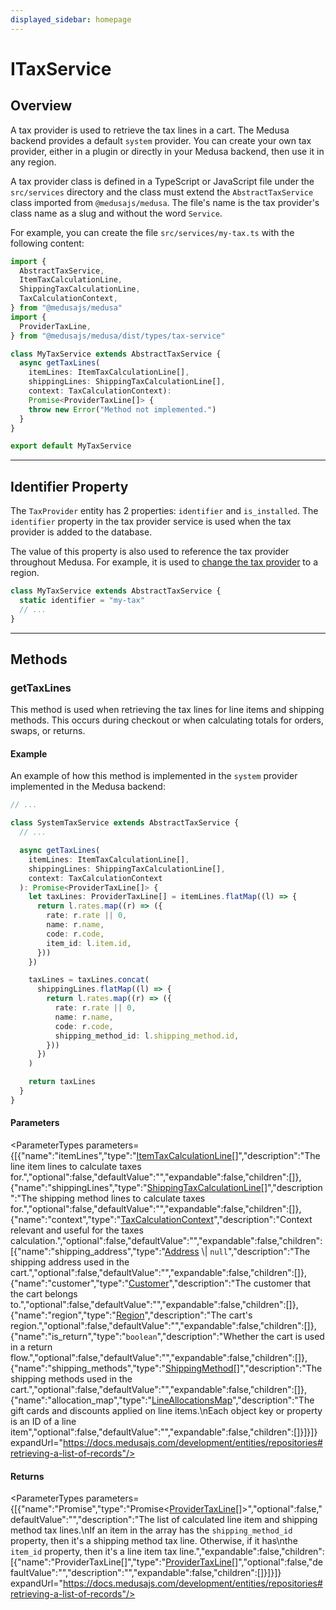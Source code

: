 ```yaml
---
displayed_sidebar: homepage
---
```



# ITaxService

## Overview

A tax provider is used to retrieve the tax lines in a cart. The Medusa backend provides a default `system` provider. You can create your own tax provider,
either in a plugin or directly in your Medusa backend, then use it in any region.

A tax provider class is defined in a TypeScript or JavaScript file under the `src/services` directory and the class must extend the
`AbstractTaxService` class imported from `@medusajs/medusa`. The file's name is the tax provider's class name as a slug and without the word `Service`.

For example, you can create the file `src/services/my-tax.ts` with the following content:

```ts title="src/services/my-tax.ts"
import {
  AbstractTaxService,
  ItemTaxCalculationLine,
  ShippingTaxCalculationLine,
  TaxCalculationContext,
} from "@medusajs/medusa"
import {
  ProviderTaxLine,
} from "@medusajs/medusa/dist/types/tax-service"

class MyTaxService extends AbstractTaxService {
  async getTaxLines(
    itemLines: ItemTaxCalculationLine[],
    shippingLines: ShippingTaxCalculationLine[],
    context: TaxCalculationContext):
    Promise<ProviderTaxLine[]> {
    throw new Error("Method not implemented.")
  }
}

export default MyTaxService
```

---

## Identifier Property

The `TaxProvider` entity has 2 properties: `identifier` and `is_installed`. The `identifier` property in the tax provider service is used when the tax provider is added to the database.

The value of this property is also used to reference the tax provider throughout Medusa. For example, it is used to [change the tax provider](https://docs.medusajs.com/modules/taxes/admin/manage-tax-settings#change-tax-provider-of-a-region) to a region.

```ts title="src/services/my-tax.ts"
class MyTaxService extends AbstractTaxService {
  static identifier = "my-tax"
  // ...
}
```

---

## Methods

### getTaxLines

This method is used when retrieving the tax lines for line items and shipping methods.
This occurs during checkout or when calculating totals for orders, swaps, or returns.

#### Example

An example of how this method is implemented in the `system` provider implemented in the Medusa backend:

```ts
// ...

class SystemTaxService extends AbstractTaxService {
  // ...

  async getTaxLines(
    itemLines: ItemTaxCalculationLine[],
    shippingLines: ShippingTaxCalculationLine[],
    context: TaxCalculationContext
  ): Promise<ProviderTaxLine[]> {
    let taxLines: ProviderTaxLine[] = itemLines.flatMap((l) => {
      return l.rates.map((r) => ({
        rate: r.rate || 0,
        name: r.name,
        code: r.code,
        item_id: l.item.id,
      }))
    })

    taxLines = taxLines.concat(
      shippingLines.flatMap((l) => {
        return l.rates.map((r) => ({
          rate: r.rate || 0,
          name: r.name,
          code: r.code,
          shipping_method_id: l.shipping_method.id,
        }))
      })
    )

    return taxLines
  }
}
```

#### Parameters

<ParameterTypes parameters={[{"name":"itemLines","type":"[ItemTaxCalculationLine](../types/medusa.ItemTaxCalculationLine.mdx)[]","description":"The line item lines to calculate taxes for.","optional":false,"defaultValue":"","expandable":false,"children":[]},{"name":"shippingLines","type":"[ShippingTaxCalculationLine](../types/medusa.ShippingTaxCalculationLine.mdx)[]","description":"The shipping method lines to calculate taxes for.","optional":false,"defaultValue":"","expandable":false,"children":[]},{"name":"context","type":"[TaxCalculationContext](../types/medusa.TaxCalculationContext.mdx)","description":"Context relevant and useful for the taxes calculation.","optional":false,"defaultValue":"","expandable":false,"children":[{"name":"shipping_address","type":"[Address](../../entities/classes/entities.Address.mdx) \\| `null`","description":"The shipping address used in the cart.","optional":false,"defaultValue":"","expandable":false,"children":[]},{"name":"customer","type":"[Customer](../../entities/classes/entities.Customer.mdx)","description":"The customer that the cart belongs to.","optional":false,"defaultValue":"","expandable":false,"children":[]},{"name":"region","type":"[Region](../../entities/classes/entities.Region.mdx)","description":"The cart's region.","optional":false,"defaultValue":"","expandable":false,"children":[]},{"name":"is_return","type":"`boolean`","description":"Whether the cart is used in a return flow.","optional":false,"defaultValue":"","expandable":false,"children":[]},{"name":"shipping_methods","type":"[ShippingMethod](../../entities/classes/entities.ShippingMethod.mdx)[]","description":"The shipping methods used in the cart.","optional":false,"defaultValue":"","expandable":false,"children":[]},{"name":"allocation_map","type":"[LineAllocationsMap](../types/medusa.LineAllocationsMap.mdx)","description":"The gift cards and discounts applied on line items.\nEach object key or property is an ID of a line item","optional":false,"defaultValue":"","expandable":false,"children":[]}]}]} expandUrl="https://docs.medusajs.com/development/entities/repositories#retrieving-a-list-of-records"/>

#### Returns

<ParameterTypes parameters={[{"name":"Promise","type":"Promise&#60;[ProviderTaxLine](../types/medusa.ProviderTaxLine.mdx)[]&#62;","optional":false,"defaultValue":"","description":"The list of calculated line item and shipping method tax lines.\nIf an item in the array has the `shipping_method_id` property, then it's a shipping method tax line. Otherwise, if it has\nthe `item_id` property, then it's a line item tax line.","expandable":false,"children":[{"name":"ProviderTaxLine[]","type":"[ProviderTaxLine](../types/medusa.ProviderTaxLine.mdx)[]","optional":false,"defaultValue":"","description":"","expandable":false,"children":[]}]}]} expandUrl="https://docs.medusajs.com/development/entities/repositories#retrieving-a-list-of-records"/>
